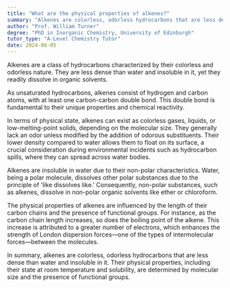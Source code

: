 ```yaml
---
title: "What are the physical properties of alkenes?"
summary: "Alkenes are colorless, odorless hydrocarbons that are less dense than water, insoluble in water, but soluble in organic solvents."
author: "Prof. William Turner"
degree: "PhD in Inorganic Chemistry, University of Edinburgh"
tutor_type: "A-Level Chemistry Tutor"
date: 2024-06-05
---
```


Alkenes are a class of hydrocarbons characterized by their colorless and odorless nature. They are less dense than water and insoluble in it, yet they readily dissolve in organic solvents.

As unsaturated hydrocarbons, alkenes consist of hydrogen and carbon atoms, with at least one carbon-carbon double bond. This double bond is fundamental to their unique properties and chemical reactivity.

In terms of physical state, alkenes can exist as colorless gases, liquids, or low-melting-point solids, depending on the molecular size. They generally lack an odor unless modified by the addition of odorous substituents. Their lower density compared to water allows them to float on its surface, a crucial consideration during environmental incidents such as hydrocarbon spills, where they can spread across water bodies.

Alkenes are insoluble in water due to their non-polar characteristics. Water, being a polar molecule, dissolves other polar substances due to the principle of 'like dissolves like.' Consequently, non-polar substances, such as alkenes, dissolve in non-polar organic solvents like ether or chloroform.

The physical properties of alkenes are influenced by the length of their carbon chains and the presence of functional groups. For instance, as the carbon chain length increases, so does the boiling point of the alkene. This increase is attributed to a greater number of electrons, which enhances the strength of London dispersion forces—one of the types of intermolecular forces—between the molecules.

In summary, alkenes are colorless, odorless hydrocarbons that are less dense than water and insoluble in it. Their physical properties, including their state at room temperature and solubility, are determined by molecular size and the presence of functional groups.
    